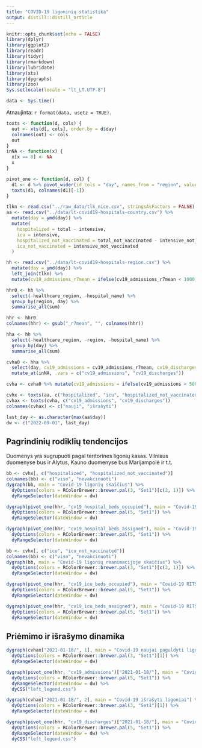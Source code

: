 ```yaml
---
title: "COVID-19 ligoninių statistika"
output: distill::distill_article
---
```


```r
knitr::opts_chunk$set(echo = FALSE)
library(dplyr)
library(ggplot2)
library(readr)
library(tidyr)
library(rmarkdown)
library(lubridate)
library(xts)
library(dygraphs)
library(zoo)
Sys.setlocale(locale = "lt_LT.UTF-8")
```

```r
data <- Sys.time()
```

Atnaujinta: `r format(data, usetz = TRUE)`. 

```r
toxts <- function(d, cols) {
  out <- xts(d[, cols], order.by = d$day)
  colnames(out) <- cols
  out
}
inNA <- function(x) {
  x[x == 0] <- NA
  x
}

pivot_one <- function(d, col) {
  d1 <- d %>% pivot_wider(id_cols = "day", names_from = "region", values_from = all_of(col))
  toxts(d1, colnames(d1)[-1])
}

tlkn <- read.csv("../raw_data/tlk_nice.csv", stringsAsFactors = FALSE)
aa <- read.csv("../data/lt-covid19-hospitals-country.csv") %>%
  mutate(day = ymd(day)) %>%
  mutate(
    hospitalized = total - intensive,
    icu = intensive,
    hospitalized_not_vaccinated = total_not_vaccinated - intensive_not_vaccinated,
    icu_not_vaccinated = intensive_not_vaccinated
  )

hh <- read.csv("../data/lt-covid19-hospitals-region.csv") %>%
  mutate(day = ymd(day)) %>%
  left_join(tlkn) %>%
  mutate(cv19_admissions_r7mean = ifelse(cv19_admissions_r7mean < 1000, cv19_admissions_r7mean, 0))

hhr0 <- hh %>%
  select(-healthcare_region, -hospital_name) %>%
  group_by(region, day) %>%
  summarise_all(sum)

hhr <- hhr0
colnames(hhr) <- gsub("_r7mean", "", colnames(hhr))

hha <- hh %>%
  select(-healthcare_region, -region, -hospital_name) %>%
  group_by(day) %>%
  summarise_all(sum)

cvha0 <- hha %>%
  select(day, cv19_admissions = cv19_admissions_r7mean, cv19_discharges = cv19_discharges_r7mean) %>%
  mutate_at(inNA, .vars = c("cv19_admissions", "cv19_discharges"))

cvha <- cvha0 %>% mutate(cv19_admissions = ifelse(cv19_admissions < 5000, cv19_admissions, NA))

cvhx <- toxts(aa, c("hospitalized", "icu", "hospitalized_not_vaccinated", "icu_not_vaccinated"))
cvhax <- toxts(cvha, c("cv19_admissions", "cv19_discharges"))
colnames(cvhax) <- c("nauji", "išrašyti")

last_day <- as.character(max(aa$day))
dw <- c("2022-09-01", last_day)
```

## Pagrindinių rodiklių tendencijos

Duomenys yra sugrupuoti pagal teritorines ligonių kasas. Vilniaus duomenyse bus ir Alytus, Kauno duomenyse bus Marijampolė ir t.t.

```r
bb <- cvhx[, c("hospitalized", "hospitalized_not_vaccinated")]
colnames(bb) <- c("viso", "nevakcinuoti")
dygraph(bb, main = "Covid-19 ligonių skaičius") %>%
  dyOptions(colors = RColorBrewer::brewer.pal(3, "Set1")[c(2, 1)]) %>%
  dyRangeSelector(dateWindow = dw)
```

```r
dygraph(pivot_one(hhr, "cv19_hospital_beds_occupied"), main = "Covid-19 ligonių skaičius, 7 dienų vidurkis") %>%
  dyOptions(colors = RColorBrewer::brewer.pal(5, "Set1")) %>%
  dyRangeSelector(dateWindow = dw)
```


```r
dygraph(pivot_one(hhr, "cv19_hospital_beds_assigned"), main = "Covid-19 lovų skaičius, 7 dienų vidurkis") %>%
  dyOptions(colors = RColorBrewer::brewer.pal(5, "Set1")) %>%
  dyRangeSelector(dateWindow = dw)
```


```r
bb <- cvhx[, c("icu", "icu_not_vaccinated")]
colnames(bb) <- c("viso", "nevakcinuoti")
dygraph(bb, main = "Covid-19 ligonių reanimacijoje skaičius") %>%
  dyOptions(colors = RColorBrewer::brewer.pal(3, "Set1")[c(2, 1)]) %>%
  dyRangeSelector(dateWindow = dw)
```
```r
dygraph(pivot_one(hhr, "cv19_icu_beds_occupied"), main = "Covid-19 RITS ligonių skaičius, 7 dienų vidurkis") %>%
  dyOptions(colors = RColorBrewer::brewer.pal(5, "Set1")) %>%
  dyRangeSelector(dateWindow = dw)
```


```r
dygraph(pivot_one(hhr, "cv19_icu_beds_assigned"), main = "Covid-19 RITS lovų skaičius, 7 dienų vidurkis") %>%
  dyOptions(colors = RColorBrewer::brewer.pal(5, "Set1")) %>%
  dyRangeSelector(dateWindow = dw)
```


## Priėmimo ir išrašymo dinamika

```r
dygraph(cvhax["2021-01-18/", 1], main = "Covid-19 naujai paguldyti ligoniai, 7 dienų vidurkis") %>%
  dyOptions(colors = RColorBrewer::brewer.pal(3, "Set1")[1]) %>%
  dyRangeSelector(dateWindow = dw)
```
```r
dygraph(pivot_one(hhr, "cv19_admissions")["2021-01-18/"], main = "Covid-19 naujai paguldyti ligoniai, 7 dienų vidurkis") %>%
  dyOptions(colors = RColorBrewer::brewer.pal(5, "Set1")) %>%
  dyRangeSelector(dateWindow = dw) %>%
  dyCSS("left_legend.css")
```


```r
dygraph(cvhax["2021-01-18/", 2], main = "Covid-19 išrašyti ligoniai") %>%
  dyOptions(colors = RColorBrewer::brewer.pal(3, "Set1")[1]) %>%
  dyRangeSelector(dateWindow = dw)
```

```r
dygraph(pivot_one(hhr, "cv19_discharges")["2021-01-18/"], main = "Covid-19 išrašyti ligoniai, 7 dienų vidurkis") %>%
  dyOptions(colors = RColorBrewer::brewer.pal(5, "Set1")) %>%
  dyRangeSelector(dateWindow = dw) %>%
  dyCSS("left_legend.css")
```
